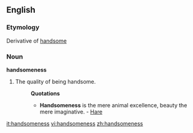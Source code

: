 ==English==

===Etymology===
Derivative of [[handsome]]
===Noun===
'''handsomeness'''

#The quality of being handsome.
#:'''Quotations'''
#:*'''Handsomeness''' is the mere animal excellence, beauty the mere imaginative. - [[Hare]]

[[it:handsomeness]]
[[vi:handsomeness]]
[[zh:handsomeness]]